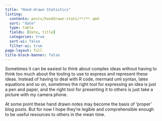 ```yaml
---
title: "Hand-drawn Statistics"
listing: 
  contents: posts/handdrawn-stats/**/**.qmd
  sort: "date"
  type: table
  fields: [date, title]
  categories: true
  sort-ui: false
  filter-ui: true
page-layout: full
title-block-banner: false
---
```


Sometimes it can be easiest to think about complex ideas without having to think too much about the tooling to use to express and represent these ideas. Instead of having to deal with R code, mermaid uml syntax, latex equations and so on, sometimes the right tool for expressing an idea is just a pen and paper, and the right tool for presenting it to others is just take a picture with my camera phone. 

At some point these hand drawn notes may become the basis of 'proper' blog posts. But for now I hope they're legible and comprehensible enough to be useful resources to others in the mean time.


